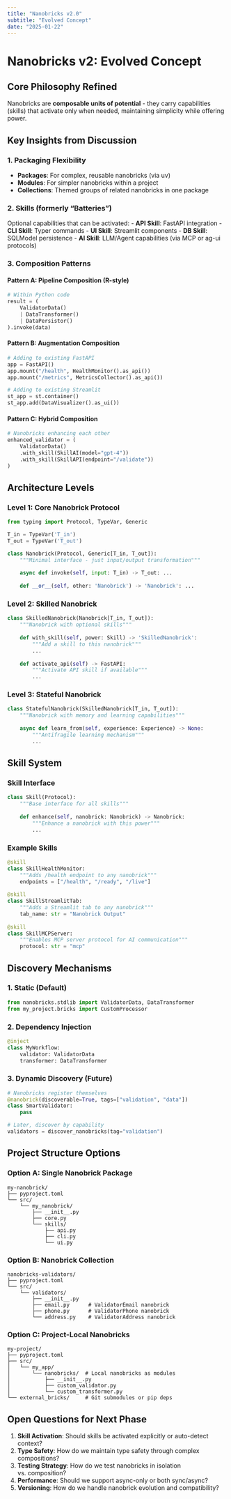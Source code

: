 ```yaml
---
title: "Nanobricks v2.0"
subtitle: "Evolved Concept"
date: "2025-01-22"
---
```


# Nanobricks v2: Evolved Concept

## Core Philosophy Refined

Nanobricks are **composable units of potential** - they carry capabilities (skills) that activate only when needed, maintaining simplicity while offering power.

## Key Insights from Discussion

### 1. Packaging Flexibility
- **Packages**: For complex, reusable nanobricks (via uv)
- **Modules**: For simpler nanobricks within a project
- **Collections**: Themed groups of related nanobricks in one package

### 2. Skills (formerly "Batteries")
Optional capabilities that can be activated:
- **API Skill**: FastAPI integration
- **CLI Skill**: Typer commands
- **UI Skill**: Streamlit components
- **DB Skill**: SQLModel persistence
- **AI Skill**: LLM/Agent capabilities (via MCP or ag-ui protocols)

### 3. Composition Patterns

#### Pattern A: Pipeline Composition (R-style)
```python
# Within Python code
result = (
    ValidatorData() 
    | DataTransformer() 
    | DataPersistor()
).invoke(data)
```

#### Pattern B: Augmentation Composition
```python
# Adding to existing FastAPI
app = FastAPI()
app.mount("/health", HealthMonitor().as_api())
app.mount("/metrics", MetricsCollector().as_api())

# Adding to existing Streamlit
st_app = st.container()
st_app.add(DataVisualizer().as_ui())
```

#### Pattern C: Hybrid Composition
```python
# Nanobricks enhancing each other
enhanced_validator = (
    ValidatorData()
    .with_skill(SkillAI(model="gpt-4"))
    .with_skill(SkillAPI(endpoint="/validate"))
)
```

## Architecture Levels

### Level 1: Core Nanobrick Protocol
```python
from typing import Protocol, TypeVar, Generic

T_in = TypeVar('T_in')
T_out = TypeVar('T_out')

class Nanobrick(Protocol, Generic[T_in, T_out]):
    """Minimal interface - just input/output transformation"""
    
    async def invoke(self, input: T_in) -> T_out: ...
    
    def __or__(self, other: 'Nanobrick') -> 'Nanobrick': ...
```

### Level 2: Skilled Nanobrick
```python
class SkilledNanobrick(Nanobrick[T_in, T_out]):
    """Nanobrick with optional skills"""
    
    def with_skill(self, power: Skill) -> 'SkilledNanobrick':
        """Add a skill to this nanobrick"""
        ...
    
    def activate_api(self) -> FastAPI:
        """Activate API skill if available"""
        ...
```

### Level 3: Stateful Nanobrick
```python
class StatefulNanobrick(SkilledNanobrick[T_in, T_out]):
    """Nanobrick with memory and learning capabilities"""
    
    async def learn_from(self, experience: Experience) -> None:
        """Antifragile learning mechanism"""
        ...
```

## Skill System

### Skill Interface
```python
class Skill(Protocol):
    """Base interface for all skills"""
    
    def enhance(self, nanobrick: Nanobrick) -> Nanobrick:
        """Enhance a nanobrick with this power"""
        ...
```

### Example Skills
```python
@skill
class SkillHealthMonitor:
    """Adds /health endpoint to any nanobrick"""
    endpoints = ["/health", "/ready", "/live"]
    
@skill  
class SkillStreamlitTab:
    """Adds a Streamlit tab to any nanobrick"""
    tab_name: str = "Nanobrick Output"
    
@skill
class SkillMCPServer:
    """Enables MCP server protocol for AI communication"""
    protocol: str = "mcp"
```

## Discovery Mechanisms

### 1. Static (Default)
```python
from nanobricks.stdlib import ValidatorData, DataTransformer
from my_project.bricks import CustomProcessor
```

### 2. Dependency Injection
```python
@inject
class MyWorkflow:
    validator: ValidatorData
    transformer: DataTransformer
```

### 3. Dynamic Discovery (Future)
```python
# Nanobricks register themselves
@nanobrick(discoverable=True, tags=["validation", "data"])
class SmartValidator:
    pass

# Later, discover by capability
validators = discover_nanobricks(tag="validation")
```

## Project Structure Options

### Option A: Single Nanobrick Package
```
my-nanobrick/
├── pyproject.toml
└── src/
    └── my_nanobrick/
        ├── __init__.py
        ├── core.py
        └── skills/
            ├── api.py
            ├── cli.py
            └── ui.py
```

### Option B: Nanobrick Collection
```
nanobricks-validators/
├── pyproject.toml
└── src/
    └── validators/
        ├── __init__.py
        ├── email.py      # ValidatorEmail nanobrick
        ├── phone.py      # ValidatorPhone nanobrick
        └── address.py    # ValidatorAddress nanobrick
```

### Option C: Project-Local Nanobricks
```
my-project/
├── pyproject.toml
├── src/
│   └── my_app/
│       └── nanobricks/  # Local nanobricks as modules
│           ├── __init__.py
│           ├── custom_validator.py
│           └── custom_transformer.py
└── external_bricks/     # Git submodules or pip deps
```

## Open Questions for Next Phase

1. **Skill Activation**: Should skills be activated explicitly or auto-detect context?
2. **Type Safety**: How do we maintain type safety through complex compositions?
3. **Testing Strategy**: How do we test nanobricks in isolation vs. composition?
4. **Performance**: Should we support async-only or both sync/async?
5. **Versioning**: How do we handle nanobrick evolution and compatibility?